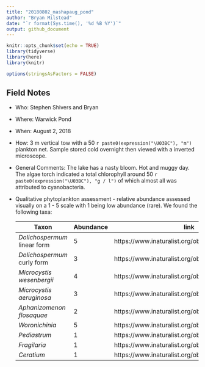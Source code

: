 ```yaml
---
title: "20180802_mashapaug_pond"
author: "Bryan Milstead"
date: "`r format(Sys.time(), '%d %B %Y')`"
output: github_document
---
```


```r
knitr::opts_chunk$set(echo = TRUE)
library(tidyverse)
library(here)
library(knitr)

options(stringsAsFactors = FALSE)
```

<!-- 
  For field notes and taxa list see: https://github.com/willbmisled/cyanoscope/blob/master/fieldnotes/20180802_mashapaug_pond.rmd
-->
  
## Field Notes
* Who: Stephen Shivers and Bryan
* Where: Warwick Pond 
* When: August 2, 2018
* How:  3 m vertical tow with a 50 `r paste0(expression("\U03BC"), "m")` plankton net.  Sample stored cold overnight then viewed with a inverted microscope.
* General Comments:  The lake has a nasty bloom.  Hot and muggy day.  The algae torch indicated a total chlorophyll around 50 `r paste0(expression("\U03BC"), "g / l")` of which almost all was attributed to cyanobacteria.
* Qualitative phytoplankton assessment - relative abundance assessed visually on a 1 - 5 scale with 1 being low abundance (rare).  We found the following taxa:
  
  Taxon                       | Abundance | link
------------------------------|-----------|--------------------------------------------------------------------
  *Dolichospermum* linear form |     5     | https://www.inaturalist.org/observations/15084161
*Dolichospermum* curly form |     3     | https://www.inaturalist.org/observations/15084511
*Microcystis wesenbergii* |     4     | https://www.inaturalist.org/observations/15084623
*Microcystis aeruginosa* |     3     | https://www.inaturalist.org/observations/15084623
*Aphanizomenon flosaquae* |   2  | https://www.inaturalist.org/observations/15085005
*Woronichinia* |   5  | https://www.inaturalist.org/observations/15085150
*Pediastrum* |  1  | https://www.inaturalist.org/observations/15085225
*Fragilaria*   |     1     | https://www.inaturalist.org/observations/15085245
*Ceratium*  |  1  |https://www.inaturalist.org/observations/15085266







